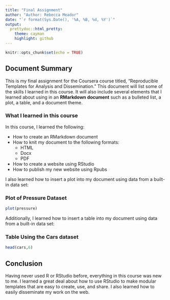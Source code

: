 ```yaml
---
title: "Final Assignment"
author: "Author: Rebecca Meador"
date: "`r format(Sys.Date(), '%A, %B, %d, %Y')`"
output:
  prettydoc::html_pretty:
    theme: cayman
    highlight: github
---
```


```r
knitr::opts_chunk$set(echo = TRUE)
```

## **Document Summary**

This is my final assignment for the Coursera course titled, "Reproducible Templates for Analysis and Dissemination." This document will list some of the skills I learned in this course.  It will also include several elements that I learned about using in an **RMarkdown document** such as a bulleted list, a  plot, a table, and a document theme.  

### **What I learned in this course**

In this course, I learned the following:

* How to create an RMarkdown document
* How to knit my document to the following formats:
    + HTML
    + Docx
    + PDF
* How to create a website using RStudio
* How to publish my new website using Rpubs

I also learned how to insert a plot into my document using data from a built-in data set:

### **Plot of Pressure Dataset**

```r
plot(pressure)
```

Additionally, I learned how to insert a table into my document using data from a built-in data set:

### **Table Using the Cars dataset**

```r
head(cars,6)
```

## **Conclusion**

Having never used R or RStudio before, everything in this course was new to me.  I learned a great deal about how to use RStudio to make modular templates that are easy to create, use, and share. I also learned how to easily disseminate my work on the web.



